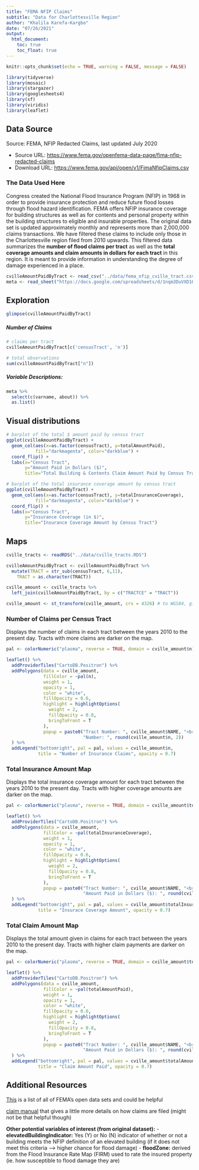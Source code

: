 ```yaml
---
title: "FEMA NFIP Claims"
subtitle: "Data for Charlottesville Region"
author: "Khalila Karefa-Kargbo"
date: "07/26/2021"
output: 
  html_document: 
    toc: true
    toc_float: true
---
```


```r
knitr::opts_chunk$set(echo = TRUE, warning = FALSE, message = FALSE)

library(tidyverse)
library(mosaic)
library(stargazer)
library(googlesheets4)
library(sf)
library(viridis)
library(leaflet)
```

## Data Source

Source: FEMA, NFIP Redacted Claims, last updated July 2020

* Source URL: [https://www.fema.gov/openfema-data-page/fima-nfip-redacted-claims](https://www.fema.gov/openfema-data-page/fima-nfip-redacted-claims)
* Download URL: [https://www.fema.gov/api/open/v1/FimaNfipClaims.csv](https://www.fema.gov/api/open/v1/FimaNfipClaims.csv)

### The Data Used Here
Congress created the National Flood Insurance Program (NFIP) in 1968 in order to provide insurance protection and reduce future flood losses through flood hazard identification. FEMA offers NFIP insurance coverage for building structures as well as for contents and personal property within the building structures to eligible and insurable properties. The original data set is updated approximately monthly and represents more than 2,000,000 claims transactions. We have filtered these claims to include only those in the Charlottesville region filed from 2010 upwards. This filtered data summarizes the **number of flood claims per tract** as well as the **total coverage amounts and claim amounts in dollars for each tract** in this region. It is meant to provide information in understanding the degree of damage experienced in a place.

```r
cvilleAmountPaidByTract <- read_csv("../data/fema_nfip_cville_tract.csv")
meta <- read_sheet("https://docs.google.com/spreadsheets/d/1nqm3DuVXD1ObbVe_deacvT7uSLdBXfQJo3mkbqDwrVo/edit#gid=5733069", sheet = 'fema_nfip')
```

## Exploration
```r
glimpse(cvilleAmountPaidByTract)
```
##### Number of Claims
```r
# claims per tract
cvilleAmountPaidByTract[c('censusTract', 'n')] 
```
```r
# total observations
sum(cvilleAmountPaidByTract["n"])
```

##### Variable Descriptions:
```r
meta %>%
  select(c(varname, about)) %>% 
  as.list()
```

## Visual distributions
```r
# barplot of the total $ amount paid by census tract
ggplot(cvilleAmountPaidByTract) + 
  geom_col(aes(x=as.factor(censusTract), y=totalAmountPaid),
           fill="darkmagenta", color="darkblue") +
  coord_flip() +
  labs(x="Census Tract",
       y="Amount Paid in Dollars ($)",
       title="Total Building & Contents Claim Amount Paid by Census Tract")
```

```r
# barplot of the total insurance coverage amount by census tract
ggplot(cvilleAmountPaidByTract) + 
  geom_col(aes(x=as.factor(censusTract), y=totalInsuranceCoverage),
           fill="darkmagenta", color="darkblue") +
  coord_flip() +
  labs(x="Census Tract",
       y="Insurance Coverage (in $)",
       title="Insurance Coverage Amount by Census Tract")
```

## Maps
```r
cville_tracts <- readRDS("../data/cville_tracts.RDS")

cvilleAmountPaidByTract <- cvilleAmountPaidByTract %>% 
  mutate(TRACT = str_sub(censusTract, 6,11),
    TRACT = as.character(TRACT))

cville_amount <- cville_tracts %>% 
  left_join(cvilleAmountPaidByTract, by = c("TRACTCE" = "TRACT"))

cville_amount <- st_transform(cville_amount, crs = 4326) # to WGS84, given error
```

### Number of Claims per Census Tract
Displays the number of claims in each tract between the years 2010 to the present day. Tracts with more claims are darker on the map.
```r
pal <- colorNumeric("plasma", reverse = TRUE, domain = cville_amount$n) # viridis

leaflet() %>% 
  addProviderTiles("CartoDB.Positron") %>% 
  addPolygons(data = cville_amount,
              fillColor = ~pal(n),
              weight = 1,
              opacity = 1,
              color = "white", 
              fillOpacity = 0.6,
              highlight = highlightOptions(
                weight = 2,
                fillOpacity = 0.8,
                bringToFront = T
              ),
              popup = paste0("Tract Number: ", cville_amount$NAME, "<br>",
                             "Number: ", round(cville_amount$n, 2))
  ) %>% 
  addLegend("bottomright", pal = pal, values = cville_amount$n, 
            title = "Number of Insurance Claims", opacity = 0.7)
```

### Total Insurance Amount Map
Displays the total insurance coverage amount for each tract between the years 2010 to the present day. Tracts with higher coverage amounts are darker on the map.
```r
pal <- colorNumeric("plasma", reverse = TRUE, domain = cville_amount$totalInsuranceCoverage) # viridis

leaflet() %>% 
  addProviderTiles("CartoDB.Positron") %>% 
  addPolygons(data = cville_amount,
              fillColor = ~pal(totalInsuranceCoverage),
              weight = 1,
              opacity = 1,
              color = "white", 
              fillOpacity = 0.6,
              highlight = highlightOptions(
                weight = 2,
                fillOpacity = 0.8,
                bringToFront = T
              ),
              popup = paste0("Tract Number: ", cville_amount$NAME, "<br>",
                             "Amount Paid in Dollars ($): ", round(cville_amount$totalInsuranceCoverage, 2))
  ) %>% 
  addLegend("bottomright", pal = pal, values = cville_amount$totalInsuranceCoverage, 
            title = "Insurace Coverage Amount", opacity = 0.7)
```

### Total Claim Amount Map
Displays the total amount given in claims for each tract between the years 2010 to the present day. Tracts with higher claim payments are darker on the map.
```r
pal <- colorNumeric("plasma", reverse = TRUE, domain = cville_amount$totalAmountPaid) # viridis

leaflet() %>% 
  addProviderTiles("CartoDB.Positron") %>% 
  addPolygons(data = cville_amount,
              fillColor = ~pal(totalAmountPaid),
              weight = 1,
              opacity = 1,
              color = "white", 
              fillOpacity = 0.6,
              highlight = highlightOptions(
                weight = 2,
                fillOpacity = 0.8,
                bringToFront = T
              ),
              popup = paste0("Tract Number: ", cville_amount$NAME, "<br>",
                             "Amount Paid in Dollars ($): ", round(cville_amount$totalAmountPaid, 2))
  ) %>% 
  addLegend("bottomright", pal = pal, values = cville_amount$totalAmountPaid, 
            title = "Claim Amount Paid", opacity = 0.7)
```

## Additional Resources

[This](https://www.fema.gov/about/openfema/data-sets#misc) is a list of all of FEMA's open data sets and could be helpful

[claim manual](https://www.fema.gov/sites/default/files/2020-07/fema_nfip_claims-manual_2020.pdf) that gives a little more details on how claims are filed (might not be that helpful though)

**Other potential variables of interest (from original dataset):**
- **elevatedBuildingIndicator:** Yes (Y) or No (N) indicator of whether or not a building meets the NFIP definition of an elevated building (if it does not meet this criteria --> higher chance for flood damage)
- **floodZone:** derived from the Flood Insurance Rate Map (FIRM) used to rate the insured property (ie. how susceptible to flood damage they are)